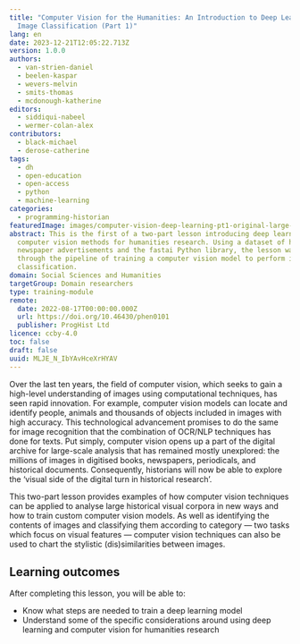 ```yaml
---
title: "Computer Vision for the Humanities: An Introduction to Deep Learning for
  Image Classification (Part 1)"
lang: en
date: 2023-12-21T12:05:22.713Z
version: 1.0.0
authors:
  - van-strien-daniel
  - beelen-kaspar
  - wevers-melvin
  - smits-thomas
  - mcdonough-katherine
editors:
  - siddiqui-nabeel
  - wermer-colan-alex
contributors:
  - black-michael
  - derose-catherine
tags:
  - dh
  - open-education
  - open-access
  - python
  - machine-learning
categories:
  - programming-historian
featuredImage: images/computer-vision-deep-learning-pt1-original-large-greyscale.png
abstract: This is the first of a two-part lesson introducing deep learning based
  computer vision methods for humanities research. Using a dataset of historical
  newspaper advertisements and the fastai Python library, the lesson walks
  through the pipeline of training a computer vision model to perform image
  classification.
domain: Social Sciences and Humanities
targetGroup: Domain researchers
type: training-module
remote:
  date: 2022-08-17T00:00:00.000Z
  url: https://doi.org/10.46430/phen0101
  publisher: ProgHist Ltd
licence: ccby-4.0
toc: false
draft: false
uuid: MLJE_N_IbYAvHceXrHYAV
---
```

Over the last ten years, the field of computer vision, which seeks to gain a high-level understanding of images using computational techniques, has seen rapid innovation. For example, computer vision models can locate and identify people, animals and thousands of objects included in images with high accuracy. This technological advancement promises to do the same for image recognition that the combination of OCR/NLP techniques has done for texts. Put simply, computer vision opens up a part of the digital archive for large-scale analysis that has remained mostly unexplored: the millions of images in digitised books, newspapers, periodicals, and historical documents. Consequently, historians will now be able to explore the ‘visual side of the digital turn in historical research’.

This two-part lesson provides examples of how computer vision techniques can be applied to analyse large historical visual corpora in new ways and how to train custom computer vision models. As well as identifying the contents of images and classifying them according to category — two tasks which focus on visual features — computer vision techniques can also be used to chart the stylistic (dis)similarities between images.

## Learning outcomes

After completing this lesson, you will be able to:

- Know what steps are needed to train a deep learning model 
- Understand some of the specific considerations around using deep learning and computer vision for humanities research

<ExternalResource title="Interested in learning more?" subtitle="Check out this lesson on Programming Historian's website" url="https://doi.org/10.46430/phen0101" />